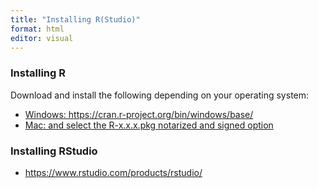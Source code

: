 ```yaml
---
title: "Installing R(Studio)"
format: html
editor: visual
---
```


### Installing R
Download and install the following depending on your operating system:

- <a href="https://cran.r-project.org/bin/windows/base/" target="_blank">Windows: https://cran.r-project.org/bin/windows/base/</a>
- <a href="https://cran.r-project.org/bin/macosx/" target="_blank">Mac:  and select the R-x.x.x.pkg notarized and signed option</a>
  
### Installing RStudio
- <a href="https://www.rstudio.com/products/rstudio/" target="_blank">https://www.rstudio.com/products/rstudio/</a></li>

  <!--
    https://www.anaconda.com/products/distribution
  -->
